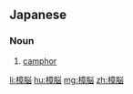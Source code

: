 ==Japanese==
{{ja-kanjitab|しょう|のう|yomi=o}}

===Noun===
{{ja-noun|しょうのう|kyu=樟腦}}

# [[camphor]]

[[li:樟脳]]
[[hu:樟脳]]
[[mg:樟脳]]
[[zh:樟脳]]